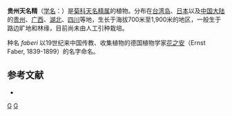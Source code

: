 {{Speciesbox 
| taxon = Carpesium faberi
| authority = C. Winkl., 1895
| synonyms = 
* ''Carpesium hosokawae'' <small>Kitamura</small>
* ''Carpesium kweichowense'' <small>C.C.Chang</small>
}}
'''贵州天名精'''（[[学名|学名]]：{{lang|la|''Carpesium faberi''}}）是[[菊科|菊科]][[天名精属|天名精属]]的植物。分布在[[台湾岛|台湾岛]]、[[日本|日本]]以及[[中国大陆|中国大陆]]的[[贵州|贵州]]、[[广西|广西]]、[[湖北|湖北]]、[[四川|四川]]等地，生长于海拔700米至1,900米的地区，一般生于路边旷地和林缘，目前尚未由人工引种栽培。

种名 ''faberi'' 以19世纪来中国传教、收集植物的德国植物学家[[花之安|花之安]]（Ernst Faber, 1839-1899）的名字命名。

== 参考文献 ==
<div class="references-small">
* {{cite web| url =http://www.bioinfo.cn/db05/KmzwSpecies.php?action=view&id=4561| title =贵州天名精| work =《中国高等植物数据库全库》| publisher =中国科学院微生物研究所| author =昆明植物研究所| accessdate =2009-02-25| deadurl =yes| archiveurl =https://web.archive.org/web/20160305043410/http://www.bioinfo.cn/db05/KmzwSpecies.php?action=view&id=4561| archivedate =2016-03-05}}
</div>
{{Taxonbar}}

[[Category:天名精属|G]]
[[Category:1895年描述的植物|G]]
